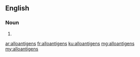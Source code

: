 ==English==

===Noun===
{{head|en|noun plural form}}

# {{plural of|alloantigen|lang=en}}

[[ar:alloantigens]]
[[fr:alloantigens]]
[[ku:alloantigens]]
[[mg:alloantigens]]
[[my:alloantigens]]